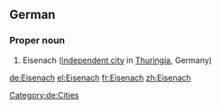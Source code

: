 ==German==
{{wikipedia}}
{{wikipedia|lang=de}}

===Proper noun===
{{head|de|proper noun}}

# Eisenach ([[independent city]] in [[Thuringia]], Germany)

[[Category:de:Cities]]

[[de:Eisenach]]
[[el:Eisenach]]
[[fr:Eisenach]]
[[zh:Eisenach]]